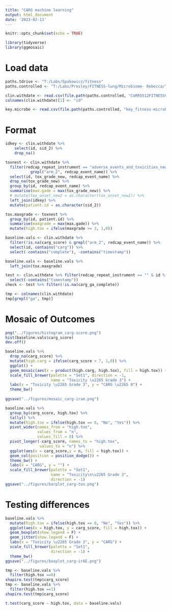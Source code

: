 ```yaml
---
title: "CARG machine learning"
output: html_document
date: '2023-02-13'
---
```


```r
knitr::opts_chunk$set(echo = TRUE)

library(tidyverse)
library(ggmosaic)
```

# Load data

```r
paths.tdrive <- "T:/Labs/Spakowicz/fitness"
paths.controlled <- "T:/Labs/Presley/FITNESS-lung/Microbiome- Rebecca/"

clin.withdate <- read.csv(file.path(paths.controlled, "CoRR5512FITNESSCalcu_DATA_2022-10-04_1152.csv"), stringsAsFactors = F)
colnames(clin.withdate)[1] <- "id"

key.microbe <- read.csv(file.path(paths.controlled, "key_fitness-microbe-clin.csv"))

```

# Format

```r
idkey <- clin.withdate %>%
    select(id, sid_2) %>%
    drop_na()
```

```r
toxnest <- clin.withdate %>%
  filter(redcap_repeat_instrument == "adverse_events_and_toxicities_new" &
           grepl("arm_2", redcap_event_name)) %>%
  select(id, tox_grade_new, redcap_event_name) %>%
  drop_na(tox_grade_new) %>%
  group_by(id, redcap_event_name) %>%
  summarise(max.gade = max(tox_grade_new)) %>%
  # mutate(tox_onset_new2 = as.character(tox_onset_new2)) %>%
  left_join(idkey) %>%
  mutate(patient.id = as.character(sid_2))

tox.maxgrade <- toxnest %>%
  group_by(id, patient.id) %>%
  summarise(maxgrade = max(max.gade)) %>%
  mutate(high.tox = ifelse(maxgrade >= 3, 1,0))

```

```r
baseline.vals <- clin.withdate %>% 
  filter(!is.na(carg_score) & grepl("arm_2", redcap_event_name)) %>%
  select(id, contains("carg")) %>%
  select(-contains("complete"), -contains("timestamp"))

baseline.vals <- baseline.vals %>%
  left_join(tox.maxgrade)
```

```r
test <- clin.withdate %>% filter(redcap_repeat_instrument == "" & id %in% baseline.vals$id) %>% select(id, redcap_event_name, contains("carg")) %>%
  select(-contains("timestamp"))
check <- test %>% filter(!is.na(carg_ga_complete))
```

```r
tmp <- colnames(clin.withdate)
tmp[grepl("ga", tmp)]
```

# Mosaic of Outcomes

```r
png("../figures/histogram_carg-score.png")
hist(baseline.vals$carg_score)
dev.off()
```

```r
baseline.vals %>%
  drop_na(carg_score) %>%
  mutate(high.carg = ifelse(carg_score > 7, 1,0)) %>%
  ggplot() +
  geom_mosaic(aes(x = product(high.carg, high.tox), fill = high.tox)) +
  scale_fill_brewer(palette = "Set1", direction = -1,
                    name = "Toxicity \u2265 Grade 3") +
  labs(x = "Toxicity \u2265 Grade 3", y = "CARG \u2265 8") +
  theme_bw()
  
ggsave("../figures/mosaic_carg-irae.png")
```

```r
baseline.vals %>%
  group_by(carg_score, high.tox) %>%
  tally() %>%
  mutate(high.tox = ifelse(high.tox == 0, "No", "Yes")) %>%
  pivot_wider(names_from = "high.tox",
              values_from = "n",
              values_fill = 0) %>%
  pivot_longer(-carg_score, names_to = "high.tox",
               values_to = "n") %>%
  ggplot(aes(x = carg_score,y = n, fill = high.tox)) +
  geom_col(position = position_dodge()) +
  theme_bw() +
  labs(x = "CARG", y = "") +
  scale_fill_brewer(palette = "Set1", 
                    name = "Toxicity\n\u2265 Grade 3",
                    direction = -1)
ggsave("../figures/barplot_carg-tox.png")
```

# Testing differences

```r
baseline.vals %>%
  mutate(high.tox = ifelse(high.tox == 0, "No", "Yes")) %>%
  ggplot(aes(x = high.tox, y = carg_score, fill = high.tox)) +
  geom_boxplot(show.legend = F) +
  geom_jitter(show.legend = F) +
  labs(x = "Toxicity \u2265 Grade 3", y = "CARG") +
  scale_fill_brewer(palette = "Set1", 
                    direction = -1) +
  theme_bw()
ggsave("../figures/boxplot_carg-irAE.png")
```

```r
tmp <- baseline.vals %>%
  filter(high.tox ==0)
shapiro.test(tmp$carg_score)
tmp <- baseline.vals %>%
  filter(high.tox ==1)
shapiro.test(tmp$carg_score)

t.test(carg_score ~ high.tox, data = baseline.vals)
```


